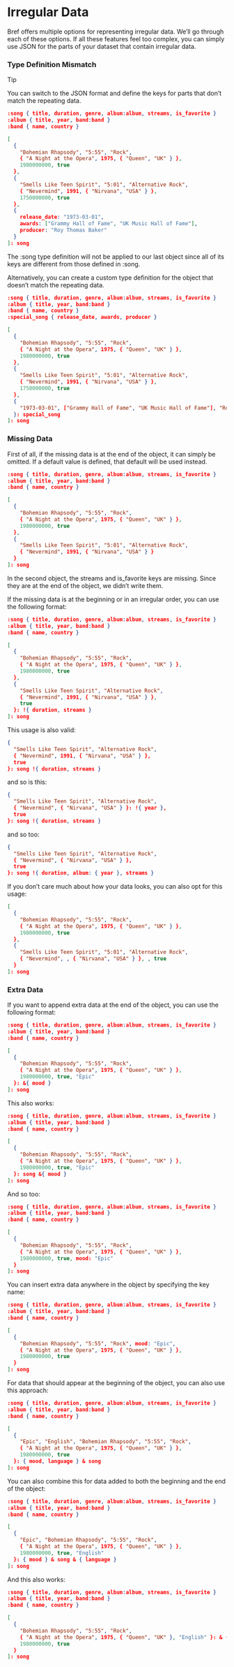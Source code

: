 # Irregular Data

Bref offers multiple options for representing irregular data. We’ll go through each of these options. If all these features feel too complex, you can simply use JSON for the parts of your dataset that contain irregular data.

### Type Definition Mismatch

> [!TIP]
>
> You can switch to the JSON format and define the keys for parts that don’t match the repeating data.

```json
:song { title, duration, genre, album:album, streams, is_favorite }
:album { title, year, band:band }
:band { name, country }

[
  {
    "Bohemian Rhapsody", "5:55", "Rock",
    { "A Night at the Opera", 1975, { "Queen", "UK" } },  
    1980000000, true
  },
  {
    "Smells Like Teen Spirit", "5:01", "Alternative Rock",
    { "Nevermind", 1991, { "Nirvana", "USA" } },
    1750000000, true
  },
  {
    release_date: "1973-03-01",
    awards: ["Grammy Hall of Fame", "UK Music Hall of Fame"],
    producer: "Roy Thomas Baker"
  }
]: song
```

The :song type definition will not be applied to our last object since all of its keys are different from those defined in :song.

Alternatively, you can create a custom type definition for the object that doesn’t match the repeating data.

```json
:song { title, duration, genre, album:album, streams, is_favorite }
:album { title, year, band:band }
:band { name, country }
:special_song { release_date, awards, producer }

[
  {
    "Bohemian Rhapsody", "5:55", "Rock",
    { "A Night at the Opera", 1975, { "Queen", "UK" } },  
    1980000000, true
  },
  {
    "Smells Like Teen Spirit", "5:01", "Alternative Rock",
    { "Nevermind", 1991, { "Nirvana", "USA" } },
    1750000000, true
  },
  {
    "1973-03-01", ["Grammy Hall of Fame", "UK Music Hall of Fame"], "Roy Thomas Baker"
  }: special_song
]: song
```

### Missing Data

First of all, if the missing data is at the end of the object, it can simply be omitted. If a default value is defined, that default will be used instead.

```json
:song { title, duration, genre, album:album, streams, is_favorite }
:album { title, year, band:band }
:band { name, country }

[
  {
    "Bohemian Rhapsody", "5:55", "Rock",
    { "A Night at the Opera", 1975, { "Queen", "UK" } },  
    1980000000, true
  },
  {
    "Smells Like Teen Spirit", "5:01", "Alternative Rock",
    { "Nevermind", 1991, { "Nirvana", "USA" } }
  }
]: song
```

In the second object, the streams and is_favorite keys are missing. Since they are at the end of the object, we didn’t write them.

If the missing data is at the beginning or in an irregular order, you can use the following format:

```json
:song { title, duration, genre, album:album, streams, is_favorite }
:album { title, year, band:band }
:band { name, country }

[
  {
    "Bohemian Rhapsody", "5:55", "Rock",
    { "A Night at the Opera", 1975, { "Queen", "UK" } },  
    1980000000, true
  },
  {
    "Smells Like Teen Spirit", "Alternative Rock",
    { "Nevermind", 1991, { "Nirvana", "USA" } },
    true
  }: !{ duration, streams }
]: song
```

This usage is also valid:

```json
{
  "Smells Like Teen Spirit", "Alternative Rock",
  { "Nevermind", 1991, { "Nirvana", "USA" } },
  true
}: song !{ duration, streams }
```

and so is this:

```json
{
  "Smells Like Teen Spirit", "Alternative Rock",
  { "Nevermind", { "Nirvana", "USA" } }: !{ year },
  true
}: song !{ duration, streams }
```

and so too:

```json
{
  "Smells Like Teen Spirit", "Alternative Rock",
  { "Nevermind", { "Nirvana", "USA" } },
  true
}: song !{ duration, album: { year }, streams }
```

If you don’t care much about how your data looks, you can also opt for this usage:

```json
[
  {
    "Bohemian Rhapsody", "5:55", "Rock",
    { "A Night at the Opera", 1975, { "Queen", "UK" } },  
    1980000000, true
  },
  {
    "Smells Like Teen Spirit", "5:01", "Alternative Rock",
    { "Nevermind", , { "Nirvana", "USA" } }, , true
  }
]: song
```

### Extra Data
If you want to append extra data at the end of the object, you can use the following format:

```json
:song { title, duration, genre, album:album, streams, is_favorite }
:album { title, year, band:band }
:band { name, country }

[
  {
    "Bohemian Rhapsody", "5:55", "Rock",
    { "A Night at the Opera", 1975, { "Queen", "UK" } },  
    1980000000, true, "Epic"
  }: &{ mood }
]: song
```

This also works:

```json
:song { title, duration, genre, album:album, streams, is_favorite }
:album { title, year, band:band }
:band { name, country }

[
  {
    "Bohemian Rhapsody", "5:55", "Rock",
    { "A Night at the Opera", 1975, { "Queen", "UK" } },  
    1980000000, true, "Epic"
  }: song &{ mood }
]: song
```

And so too:

```json
:song { title, duration, genre, album:album, streams, is_favorite }
:album { title, year, band:band }
:band { name, country }

[
  {
    "Bohemian Rhapsody", "5:55", "Rock",
    { "A Night at the Opera", 1975, { "Queen", "UK" } },  
    1980000000, true, mood: "Epic"
  }
]: song
```

You can insert extra data anywhere in the object by specifying the key name:

```json
:song { title, duration, genre, album:album, streams, is_favorite }
:album { title, year, band:band }
:band { name, country }

[
  {
    "Bohemian Rhapsody", "5:55", "Rock", mood: "Epic",
    { "A Night at the Opera", 1975, { "Queen", "UK" } },  
    1980000000, true
  }
]: song
```

For data that should appear at the beginning of the object, you can also use this approach:

```json
:song { title, duration, genre, album:album, streams, is_favorite }
:album { title, year, band:band }
:band { name, country }

[
  {
    "Epic", "English", "Bohemian Rhapsody", "5:55", "Rock",
    { "A Night at the Opera", 1975, { "Queen", "UK" } },  
    1980000000, true
  }: { mood, language } & song
]: song
```

You can also combine this for data added to both the beginning and the end of the object:

```json
:song { title, duration, genre, album:album, streams, is_favorite }
:album { title, year, band:band }
:band { name, country }

[
  {
    "Epic", "Bohemian Rhapsody", "5:55", "Rock",
    { "A Night at the Opera", 1975, { "Queen", "UK" } },  
    1980000000, true, "English"
  }: { mood } & song & { language }
]: song
```

And this also works:

```json
:song { title, duration, genre, album:album, streams, is_favorite }
:album { title, year, band:band }
:band { name, country }

[
  {
    "Bohemian Rhapsody", "5:55", "Rock",
    { "A Night at the Opera", 1975, { "Queen", "UK" }, "English" }: & { language },  
    1980000000, true
  }
]: song
```
